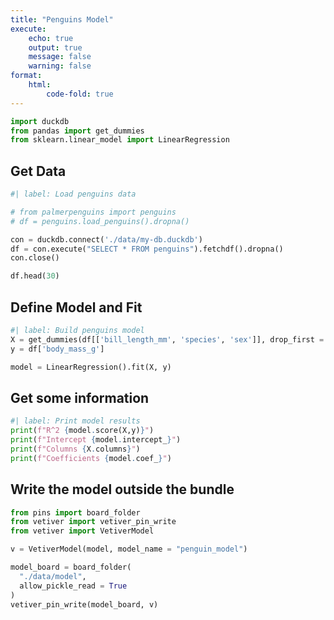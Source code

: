 ```yaml
---
title: "Penguins Model"
execute:
    echo: true
    output: true
    message: false
    warning: false
format:
    html:
        code-fold: true
---
```


```python
import duckdb
from pandas import get_dummies
from sklearn.linear_model import LinearRegression
```

## Get Data

```python
#| label: Load penguins data

# from palmerpenguins import penguins
# df = penguins.load_penguins().dropna()

con = duckdb.connect('./data/my-db.duckdb')
df = con.execute("SELECT * FROM penguins").fetchdf().dropna()
con.close()

df.head(30)
```

## Define Model and Fit

```python
#| label: Build penguins model
X = get_dummies(df[['bill_length_mm', 'species', 'sex']], drop_first = True)
y = df['body_mass_g']

model = LinearRegression().fit(X, y)
```

## Get some information


```python
#| label: Print model results
print(f"R^2 {model.score(X,y)}")
print(f"Intercept {model.intercept_}")
print(f"Columns {X.columns}")
print(f"Coefficients {model.coef_}")
```


## Write the model outside the bundle

```python
from pins import board_folder
from vetiver import vetiver_pin_write
from vetiver import VetiverModel

v = VetiverModel(model, model_name = "penguin_model")

model_board = board_folder(
  "./data/model",
  allow_pickle_read = True
)
vetiver_pin_write(model_board, v)
```



